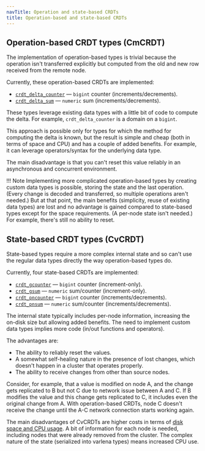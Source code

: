 ```yaml
---
navTitle: Operation and state-based CRDTs
title: Operation-based and state-based CRDTs
---
```


## Operation-based CRDT types (CmCRDT)

The implementation of operation-based types is trivial because the operation isn't transferred explicitly but computed from the old and new row received from the remote node.

Currently, these operation-based CRDTs are implemented:

-   [`crdt_delta_counter`](06_crdt-implemented/#delta-counter-crdt_delta_counter) &mdash; `bigint` counter (increments/decrements).
-   [`crdt_delta_sum`](06_crdt-implemented/#delta-sum-crdt_delta_sum) &mdash; `numeric` sum (increments/decrements).

These types leverage existing data types with a little bit of code to compute the delta. For example, `crdt_delta_counter` is a domain on a `bigint`. 

This approach is possible only for types for which the method for computing the delta is known, but the result is simple and cheap (both in terms of space and CPU) and has a couple of added benefits. For example, it can leverage operators/syntax for the underlying data type.

The main disadvantage is that you can't reset this value reliably in an asynchronous and concurrent environment.

!!! Note
    Implementing more complicated operation-based types by creating custom data types is possible, storing the state and the last operation. (Every change is decoded and transferred, so multiple
    operations aren't needed.) But at that point, the main benefits (simplicity, reuse of existing data types) are lost and no advantage is gained compared to state-based types except for the space requirements. (A per-node state isn't needed.) For example, there's still no ability to reset. 

## State-based CRDT types (CvCRDT)

State-based types require a more complex internal state and so can't use the regular data types directly the way operation-based types do.

Currently, four state-based CRDTs are implemented:

-   [`crdt_gcounter`](06_crdt-implemented/#grow-only-counter-crdt_gcounter) &mdash; `bigint` counter (increment-only).
-   [`crdt_gsum`](06_crdt-implemented/#grow-only-sum-crdt_gsum) &mdash; `numeric` sum/counter (increment-only).
-   [`crdt_pncounter`](06_crdt-implemented/#positive-negative-counter-crdt_pncounter) &mdash; `bigint` counter (increments/decrements).
-   [`crdt_pnsum`](06_crdt-implemented/#positive-negative-sum-crdt_pnsum) &mdash; `numeric` sum/counter (increments/decrements).

The internal state typically includes per-node information, increasing the on-disk size but allowing added benefits. The need to implement custom data types implies more code (in/out functions and operators).

The advantages are:

-  The ability to reliably reset the values.
-  A somewhat self-healing nature in the presence of lost changes, which doesn't happen in a cluster that operates properly.
-  The ability to receive changes from other than source nodes.

Consider, for example, that a value is modified on node A, and the change gets replicated to B but not C due to network issue between A and C. If B modifies the value and this change gets replicated to C, it
includes even the original change from A. With operation-based CRDTs, node C doesn't receive the change until the A-C network connection starts working again.

The main disadvantages of CvCRDTs are higher costs in terms of [disk space and CPU usage](03_crdt-disk-reqs/#state-based-crdt-disk-space-reqs). A bit of information for each node is needed, including nodes that were already removed from the cluster. The complex nature of the state (serialized into varlena types) means increased CPU use.
